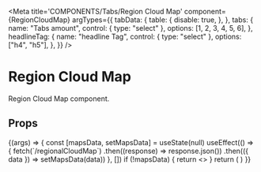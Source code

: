
<Meta
  title='COMPONENTS/Tabs/Region Cloud Map'
  component={RegionCloudMap}
  argTypes={{
    tabData: {
      table: {
        disable: true,
      },
    },
    tabs: {
      name: "Tabs amount",
      control: { type: "select" },
      options: [1, 2, 3, 4, 5, 6],
    },
    headlineTag: {
      name: "headline Tag",
      control: { type: "select" },
      options: ["h4", "h5"],
    },
  }}
/>

# Region Cloud Map

Region Cloud Map component.

## Props

<Props of={RegionCloudMap} />

<Preview>
  <Story name='Region Cloud Map Tabs'>
    {(args) => {
      const [mapsData, setMapsData] = useState(null)
      useEffect(() => {
        fetch(`/regionalCloudMap`)
          .then((response) => response.json())
          .then(({ data }) => setMapsData(data))
      }, [])
      if (!mapsData) {
        return <></>
      }
      return (
        <Wrapper>
          <RegionCloudMap
            headlineTag={args.headlineTag || "h4"}
            tabData={mapsData.tabs.slice(0, args.tabs)}
          />
        </Wrapper>
      )
    }}
  </Story>
</Preview>
